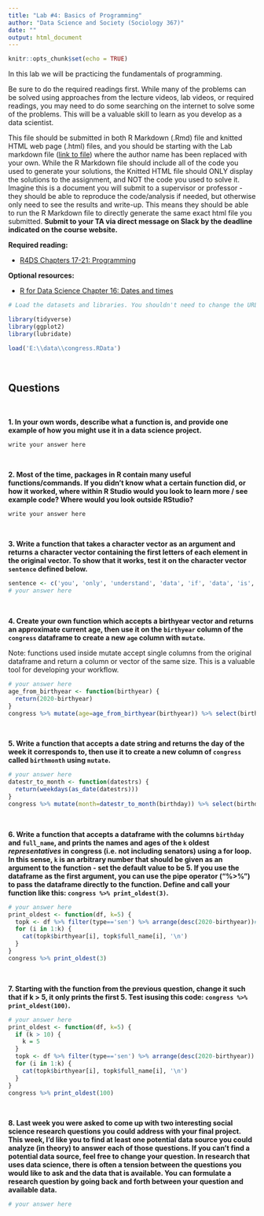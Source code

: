 ```yaml
---
title: "Lab #4: Basics of Programming"
author: "Data Science and Society (Sociology 367)"
date: ""
output: html_document
---
```


```r
knitr::opts_chunk$set(echo = TRUE)
```

In this lab we will be practicing the fundamentals of programming. 

Be sure to do the required readings first. While many of the problems can be solved using approaches from the lecture videos, lab videos, or required readings, you may need to do some searching on the internet to solve some of the problems. This will be a valuable skill to learn as you develop as a data scientist.

This file should be submitted in both R Markdown (.Rmd) file and knitted HTML web page (.html) files, and you should be starting with the Lab markdown file ([link to file](/assignments/Lab_4.Rmd)) where the author name has been replaced with your own. While the R Markdown file should include all of the code you used to generate your solutions, the Knitted HTML file should ONLY display the solutions to the assignment, and NOT the code you used to solve it. Imagine this is a document you will submit to a supervisor or professor - they should be able to reproduce the code/analysis if needed, but otherwise only need to see the results and write-up. This means they should be able to run the R Markdown file to directly generate the same exact html file you submitted. **Submit to your TA via direct message on Slack by the deadline indicated on the course website.**

**Required reading:** 

* [R4DS Chapters 17-21: Programming](https://r4ds.had.co.nz/program-intro.html)


**Optional resources:**

* [R for Data Science Chapter 16: Dates and times](https://r4ds.had.co.nz/dates-and-times.html)



```r
# Load the datasets and libraries. You shouldn't need to change the URL in the `load` function.

library(tidyverse)
library(ggplot2)
library(lubridate)

load('E:\\data\\congress.RData')
```
<br/>

## Questions
<br>


**1. In your own words, describe what a function is, and provide one example of how you might use it in a data science project.**
```
write your answer here
```
<br/>

**2. Most of the time, packages in R contain many useful functions/commands. If you didn't know what a certain function did, or how it worked, where within R Studio would you look to learn more / see example code? Where would you look outside RStudio?**
```
write your answer here
```
<br/>

**3. Write a function that takes a character vector as an argument and returns a character vector containing the first letters of each element in the original vector. To show that it works, test it on the character vector `sentence` defined below.**
```r
sentence <- c('you', 'only', 'understand', 'data', 'if', 'data', 'is', 'tidy')
# your answer here
```
<br/>

**4. Create your own function which accepts a birthyear vector and returns an approximate current age, then use it on the `birthyear` column of the `congress` dataframe to create a new `age` column with `mutate`.**

Note: functions used inside mutate accept single columns from the original dataframe and return a column or vector of the same size. This is a valuable tool for developing your workflow.
```r
# your answer here
age_from_birthyear <- function(birthyear) {
  return(2020-birthyear)
}
congress %>% mutate(age=age_from_birthyear(birthyear)) %>% select(birthyear, age)
```
<br/>

**5. Write a function that accepts a date string and returns the day of the week it corresponds to, then use it to create a new column of `congress` called `birthmonth` using `mutate`.**
```r
# your answer here
datestr_to_month <- function(datestrs) {
  return(weekdays(as_date(datestrs)))
}
congress %>% mutate(month=datestr_to_month(birthday)) %>% select(birthday, month)
```
<br/>



**6. Write a function that accepts a dataframe with the columns `birthday` and `full_name`, and prints the names and ages of the `k` oldest *representatives* in congress (i.e. not including senators) using a for loop. In this sense, `k` is an arbitrary number that should be given as an argument to the function - set the default value to be 5. If you use the dataframe as the first argument, you can use the pipe operator ("%>%") to pass the dataframe directly to the function. Define and call your function like this: `congress %>% print_oldest(3)`.**
```r
# your answer here
print_oldest <- function(df, k=5) {
  topk <- df %>% filter(type=='sen') %>% arrange(desc(2020-birthyear))# %>% head(k)
  for (i in 1:k) {
    cat(topk$birthyear[i], topk$full_name[i], '\n')
  }
}
congress %>% print_oldest(3)
```
<br/>



**7. Starting with the function from the previous question, change it such that if k > 5, it only prints the first 5. Test isusing this code: `congress %>% print_oldest(100)`.**
```r
# your answer here
print_oldest <- function(df, k=5) {
  if (k > 10) {
    k = 5
  }
  topk <- df %>% filter(type=='sen') %>% arrange(desc(2020-birthyear))
  for (i in 1:k) {
    cat(topk$birthyear[i], topk$full_name[i], '\n')
  }
}
congress %>% print_oldest(100)
```
<br/>


**8. Last week you were asked to come up with two interesting social science research questions you could address with your final project. This week, I'd like you to find at least one potential data source you could analyze (in theory) to answer each of those questions. If you can't find a potential data source, feel free to change your question. In research that uses data science, there is often a tension between the questions you would like to ask and the data that is available. You can formulate a research question by going back and forth between your question and available data.**
```r
# your answer here
```

